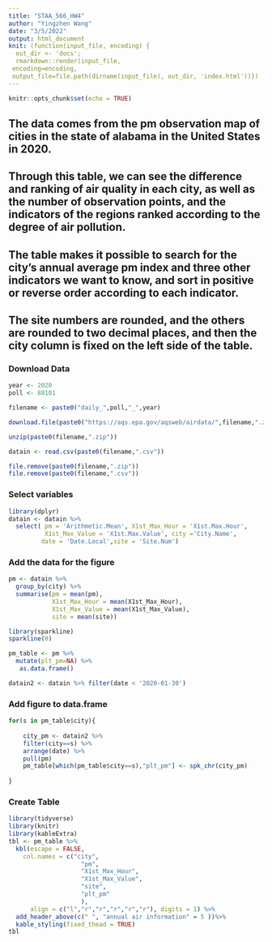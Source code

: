 ---
title: "STAA_566_HW4"
author: "Yingzhen Wang"
date: "3/5/2022"
output: html_document
knit: (function(input_file, encoding) {
  out_dir <- 'docs';
  rmarkdown::render(input_file,
 encoding=encoding,
 output_file=file.path(dirname(input_file), out_dir, 'index.html'))})
---

```{r setup, include=FALSE}
knitr::opts_chunk$set(echo = TRUE)
```

## The data comes from the pm observation map of cities in the state of alabama in the United States in 2020.

## Through this table, we can see the difference and ranking of air quality in each city, as well as the number of observation points, and the indicators of the regions ranked according to the degree of air pollution.

## The table makes it possible to search for the city's annual average pm index and three other indicators we want to know, and sort in positive or reverse order according to each indicator.

## The site numbers are rounded, and the others are rounded to two decimal places, and then the city column is fixed on the left side of the table.


### Download Data
```{r}
year <- 2020
poll <- 88101

filename <- paste0("daily_",poll,"_",year)

download.file(paste0("https://aqs.epa.gov/aqsweb/airdata/",filename,".zip"), paste0(filename,".zip") )

unzip(paste0(filename,".zip"))

datain <- read.csv(paste0(filename,".csv"))

file.remove(paste0(filename,".zip"))
file.remove(paste0(filename,".csv"))
```


### Select variables
```{r}
library(dplyr)
datain <- datain %>%
  select( pm = 'Arithmetic.Mean', X1st_Max_Hour = 'X1st.Max.Hour',
          X1st_Max_Value = 'X1st.Max.Value', city ='City.Name',
         date = 'Date.Local',site = 'Site.Num')

```


### Add the data for the figure
```{r}
pm <- datain %>%
  group_by(city) %>%
  summarise(pm = mean(pm),
            X1st_Max_Hour = mean(X1st_Max_Hour),
            X1st_Max_Value = mean(X1st_Max_Value),
            site = mean(site))

library(sparkline)
sparkline(0)

pm_table <- pm %>% 
  mutate(plt_pm=NA) %>%
   as.data.frame()

datain2 <- datain %>% filter(date < '2020-01-30')
```


### Add figure to data.frame
```{r}
for(s in pm_table$city){
  
    city_pm <- datain2 %>%
    filter(city==s) %>%
    arrange(date) %>%
    pull(pm)
    pm_table[which(pm_table$city==s),"plt_pm"] <- spk_chr(city_pm)
  
}
```


### Create Table
```{r}
library(tidyverse)
library(knitr)
library(kableExtra)
tbl <- pm_table %>% 
  kbl(escape = FALSE,
    col.names = c("city",
                    "pm",
                    "X1st_Max_Hour",
                    "X1st_Max_Value",
                    "site",
                    "plt_pm"
                    ),
      align = c("l","r","r","r","r","r"), digits = 1) %>%
  add_header_above(c(" ", "annual air information" = 5 ))%>%
  kable_styling(fixed_thead = TRUE) 
tbl
```
